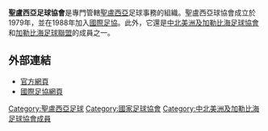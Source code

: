 {{國家足協
|Name               = 聖盧西亞足球協會 
|Logo               = <!-- 檔案不存在 Saint Lucia FA.png ，可從英文維基百科取得 -->
|Founded            = 1979年
|FIFA affiliation   = 1988年
|Region             = [[中北美洲及加勒比海足球協會|中北美洲及加勒比海足球協會]]
|Region affiliation = 1965年
|Subregion             = [[加勒比海足球聯盟|加勒比海足球聯盟]]
|Subregion affiliation = ?
|President          = Lyndon Cooper
}}

'''聖盧西亞足球協會'''是專門管轄[[聖盧西亞|聖盧西亞]]足球事務的組織。聖盧西亞球協會成立於1979年，並在1988年加入[[國際足協|國際足協]]。此外，它還是[[中北美洲及加勒比海足球協會|中北美洲及加勒比海足球協會]]和[[加勒比海足球聯盟|加勒比海足球聯盟]]的成員之一。

==外部連結==
* [https://web.archive.org/web/20131004212901/http://www.saintluciafa.com/home.php 官方網頁]
* [http://www.fifa.com/associations/association=lca/index.html 國際足協網頁]

{{中北美洲及加勒比海足球協會成員}}

[[Category:聖盧西亞足球|Category:聖盧西亞足球]]
[[Category:國家足球協會|Category:國家足球協會]]
[[Category:中北美洲及加勒比海足球協會成員|Category:中北美洲及加勒比海足球協會成員]]
